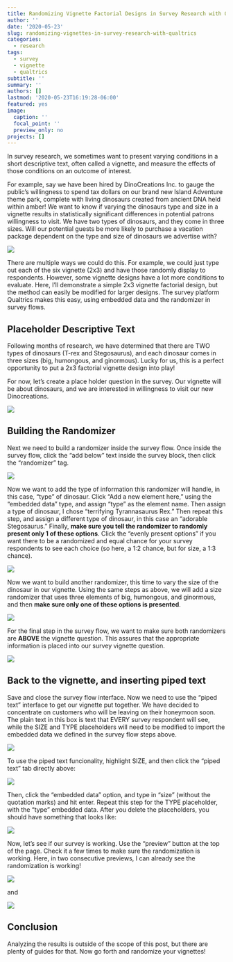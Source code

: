 ```yaml
---
title: Randomizing Vignette Factorial Designs in Survey Research with Qualtrics
author: ''
date: '2020-05-23'
slug: randomizing-vignettes-in-survey-research-with-qualtrics
categories:
  - research
tags:
  - survey
  - vignette
  - qualtrics
subtitle: ''
summary: ''
authors: []
lastmod: '2020-05-23T16:19:28-06:00'
featured: yes
image:
  caption: ''
  focal_point: ''
  preview_only: no
projects: []
---
```


In survey research, we sometimes want to present varying conditions in a short descriptive text, often called a vignette, and measure the effects of those conditions on an outcome of interest. 

For example, say we have been hired by DinoCreations Inc. to gauge the public's willingness to spend tax dollars on our brand new Island Adventure theme park, complete with living dinosaurs created from ancient DNA held within amber! We want to know if varying the dinosaurs type and size in a vignette results in statistically significant differences in potential patrons willingness to visit. We have two types of dinosaurs, and they come in three sizes. Will our potential guests be more likely to purchase a vacation package dependent on the type and size of dinosaurs we advertise with?

![](/post/Qualtrics/2020-05-23-randomizing-vignettes-in-survey-research-with-qualtrics.en_files/mean.jpg)

There are multiple ways we could do this. For example, we could just type out each of the six vignette (2x3) and have those randomly display to respondents. However, some vignette designs have a lot more conditions to evaluate. Here, I'll demonstrate a simple 2x3 vignette factorial design, but the method can easily be modified for larger designs. The survey platform Qualtrics makes this easy, using embedded data and the randomizer in survey flows.

## Placeholder Descriptive Text

Following months of research, we have determined that there are TWO types of dinosaurs (T-rex and Stegosaurus), and each dinosaur comes in three sizes (big, humongous, and ginormous). Lucky for us, this is a perfect opportunity to put a 2x3 factorial vignette design into play!

For now, let's create a place holder question in the survey. Our vignette will be about dinosaurs, and we are interested in willingness to visit our new Dinocreations. 

![](/post/Qualtrics/2020-05-23-randomizing-vignettes-in-survey-research-with-qualtrics.en_files/placeholder.JPG)

## Building the Randomizer

Next we need to build a randomizer inside the survey flow. Once inside the survey flow, click the "add below" text inside the survey block, then click the "randomizer" tag. 

![](/post/Qualtrics/2020-05-23-randomizing-vignettes-in-survey-research-with-qualtrics.en_files/randomizer.JPG)

Now we want to add the type of information this randomizer will handle, in this case, "type" of dinosaur. Click "Add a new element here," using the "embedded data" type, and assign "type" as the element name. Then assign a type of dinosaur, I chose "terrifying Tyrannasaurus Rex." Then repeat this step, and assign a different type of dinosaur, in this case an "adorable Stegosaurus." Finally, **make sure you tell the randomizer to randomly present only 1 of these options**. Click the "evenly present options" if you want there to be a randomized and equal chance for your survey respondents to see each choice (so here, a 1:2 chance, but for size, a 1:3 chance). 

![](/post/Qualtrics/2020-05-23-randomizing-vignettes-in-survey-research-with-qualtrics.en_files/type_pic.JPG)


Now we want to build another randomizer, this time to vary the size of the dinosaur in our vignette. Using the same steps as above, we will add a size randomizer that uses three elements of big, humongous, and ginormous, and then **make sure only one of these options is presented**.

![](/post/Qualtrics/2020-05-23-randomizing-vignettes-in-survey-research-with-qualtrics.en_files/pic_size.JPG)


For the final step in the survey flow, we want to make sure both randomizers are **ABOVE** the vignette question. This assures that the appropriate information is placed into our survey vignette question.

![](/post/Qualtrics/2020-05-23-randomizing-vignettes-in-survey-research-with-qualtrics.en_files/survey_flow_final.JPG)


## Back to the vignette, and inserting piped text

Save and close the survey flow interface. Now we need to use the "piped text" interface to get our vignette put together. We have decided to concentrate on customers who will be leaving on their honeymoon soon. The plain text in this box is text that EVERY survey respondent will see, while the SIZE and TYPE placeholders will need to be modified to import the embedded data we defined in the survey flow steps above.

![](/post/Qualtrics/2020-05-23-randomizing-vignettes-in-survey-research-with-qualtrics.en_files/pic_honeymoon.JPG)


To use the piped text funcionality, highlight SIZE, and then click the "piped text" tab directly above:  

![](/post/Qualtrics/2020-05-23-randomizing-vignettes-in-survey-research-with-qualtrics.en_files/pip_piped.JPG)


Then, click the "embedded data" option, and type in "size" (without the quotation marks) and hit enter. Repeat this step for the TYPE placeholder, with the "type" embedded data. After you delete the placeholders, you should have something that looks like:  

![](/post/Qualtrics/2020-05-23-randomizing-vignettes-in-survey-research-with-qualtrics.en_files/final vignette setup.JPG)


Now, let's see if our survey is working. Use the "preview" button at the top of the page. Check it a few times to make sure the randomization is working. Here, in two consecutive previews, I can already see the randomization is working!

![](/post/Qualtrics/2020-05-23-randomizing-vignettes-in-survey-research-with-qualtrics.en_files/stego_gino.JPG)


and

![](/post/Qualtrics/2020-05-23-randomizing-vignettes-in-survey-research-with-qualtrics.en_files/trex_humon_pic.JPG)


## Conclusion

Analyzing the results is outside of the scope of this post, but there are plenty of guides for that. Now go forth and randomize your vignettes!




